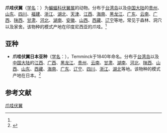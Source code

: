 {{Speciesbox
| name = 爪哇伏翼
| status = 
| status_system = 
| image = 
| genus = Pipistrellus
| species = javanicus
| authority = (Gray, 1838)<ref name='id297'>{{cite web| url =http://www.bioinfo.cn/db05/BjdwSpecies.php?action=view&id=297| title =爪哇伏翼| work =《中国动物物种编目数据库》| publisher =中国科学院微生物研究所| author =中国科学院动物研究所| accessdate =2009-03-27| deadurl =yes| archiveurl =https://web.archive.org/web/20160305085019/http://www.bioinfo.cn/db05/BjdwSpecies.php?action=view&id=297| archivedate =2016-03-05}}</ref>
}}

'''爪哇伏翼'''（[[学名|学名]]：{{lang|la|''Pipistrellus javanicus''}}）为[[蝙蝠科|蝙蝠科]][[伏翼属|伏翼属]]的动物。分布于[[台湾岛|台湾岛]]以及[[中国大陆|中国大陆]]的[[贵州|贵州]]、[[山东|山东]]、[[四川|四川]]、[[福建|福建]]、[[浙江|浙江]]、[[湖北|湖北]]、[[天津|天津]]、[[江西|江西]]、[[海南|海南]]、[[黑龙江|黑龙江]]、[[广东|广东]]、[[云南|云南]]、[[广西|广西]]、[[陕西|陕西]]、[[甘肃|甘肃]]、[[河北|河北]]、[[湖南|湖南]]、[[安徽|安徽]]、[[山西|山西]]、[[西藏|西藏]]、[[辽宁|辽宁]]等地，常见于森林、洞穴以及家舍。该物种的模式产地在印度尼西亚的爪哇。<ref name='id297'/>

==亚种==
*'''爪哇伏翼日本亚种'''（[[学名|学名]]：{{lang|la|''Pipistrellus javanicus abramus''}}），Temminck于1840年命名。分布于[[台湾岛|台湾岛]]以及[[中国大陆|中国大陆]]的[[江西|江西]]、[[广西|广西]]、[[黑龙江|黑龙江]]、[[贵州|贵州]]、[[云南|云南]]、[[甘肃|甘肃]]、[[湖南|湖南]]、[[河北|河北]]、[[陕西|陕西]]、[[山西|山西]]、[[山东|山东]]、[[西藏|西藏]]、[[海南|海南]]、[[广东|广东]]、[[辽宁|辽宁]]、[[四川|四川]]、[[浙江|浙江]]、[[湖北|湖北]]等地。该物种的模式产地在日本。<ref name='id298'>{{cite web| url =http://www.bioinfo.cn/db05/BjdwSpecies.php?action=view&id=298| title =爪哇伏翼日本亚种| work =《中国动物物种编目数据库》| publisher =中国科学院微生物研究所| author =中国科学院动物研究所| accessdate =2009-03-27| deadurl =yes| archiveurl =https://web.archive.org/web/20160305072001/http://www.bioinfo.cn/db05/BjdwSpecies.php?action=view&id=298| archivedate =2016-03-05}}</ref>

== 参考文献 ==
{{reflist}}
{{Taxonbar|from=Q1829630}}

[[Category:伏翼属|爪哇伏翼]]


{{蝙蝠小作品}}